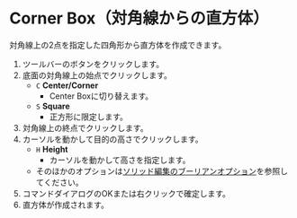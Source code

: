 

# Corner Box（対角線からの直方体）

<Reference shortcut='Shift-B' command='Corner Box' button='ツールバー' />

対角線上の2点を指定した四角形から直方体を作成できます。

1. ツールバーのボタンをクリックします。
2. 底面の対角線上の始点でクリックします。
   - `C` **Center/Corner**
      - Center Boxに切り替えます。
   - `S` **Square**
      - 正方形に限定します。
3. 対角線上の終点でクリックします。
4. カーソルを動かして目的の高さでクリックします。
   - `H` **Height**
      - カーソルを動かして高さを指定します。
   - そのほかのオプションは[ソリッド編集のブーリアンオプション](boolean-options)を参照してください。
5. コマンドダイアログのOKまたは右クリックで確定します。
6. 直方体が作成されます。